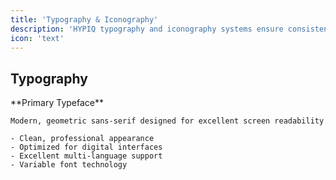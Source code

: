 ```yaml
---
title: 'Typography & Iconography'
description: 'HYPIQ typography and iconography systems ensure consistent, accessible, and beautiful visual communication across all platforms.'
icon: 'text'
---
```


## Typography

<CardGroup cols={1}>
  <Card title="Inter" icon="text">
    **Primary Typeface**
    
    Modern, geometric sans-serif designed for excellent screen readability
    
    - Clean, professional appearance
    - Optimized for digital interfaces
    - Excellent multi-language support
    - Variable font technology
  </Card>
</CardGroup>